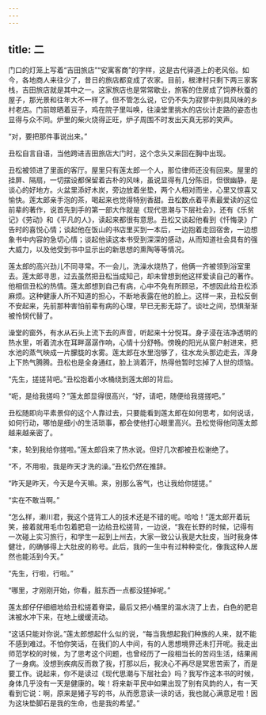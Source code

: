 ```yaml
---
---
---
```

title: 二
---




门口的灯笼上写着“吉田旅店”“安寓客商”的字样，这是古代驿道上的老风俗。如今，各地商人来往少了，昔日的旅店都变成了农家。目前，根津村只剩下两三家客栈，吉田旅店就是其中之一。这家旅店也是常常歇业，旅客的住房成了饲养秋蚕的屋子，那光景和往年大不一样了。但不管怎么说，它仍不失为寂寥中别具风味的乡村老店。门前晾晒着豆子，鸡在院子里叫唤，往澡堂里挑水的店伙计走路的姿态也显得与众不同。炉里的柴火烧得正旺，炉子周围不时发出天真无邪的笑声。

“对，要把那件事说出来。”

丑松自言自语，当他跨进吉田旅店大门时，这个念头又来回在胸中出现。

丑松被领进了里面的客厅。屋里只有莲太郎一个人，那位律师还没有回来。屋里的挂屏、隔扇，一切摆设都保留着古朴的风味，虽说显得有几分陈旧，但很幽静，是谈心的好地方。火盆里添好木炭，旁边放着坐垫，两个人相对而坐，心里又惊喜又愉快。莲太郎亲手泡的茶，喝起来也觉得特别香甜。丑松数点着平素最爱读的这位前辈的著作，说首先到手的第一部大作就是《现代思潮与下层社会》，还有《乐贫记》《劳动》和《平凡的人》，读起来都很有意思。丑松又谈起他看到《忏悔录》广告时的喜悦心情；谈起他在饭山的书店里买到一本后，一边抱着走回宿舍，一边想象书中内容的急切心情；谈起他读这本书受到深深的感动，从而知道社会具有的强大威力，以及他受到书中显示出的新思想的熏陶等等情况。

莲太郎的高兴劲儿不同寻常。不一会儿，洗澡水烧热了，他俩一齐被领到浴室里去。莲太郎寻思，过去虽然把丑松当成知己，却未曾想到他这样爱读自己的著作。他相信丑松的热情。莲太郎想到自己有病，心中不免有所顾忌，不想因此给丑松添麻烦。这种健康人所不知道的担心，不断地表露在他的脸上。这样一来，丑松反倒不安起来，先前那种害怕前辈有病的心理，早已无影无踪了。谈吐之间，恐惧渐渐被怜悯代替了。

澡堂的窗外，有水从石头上流下去的声音，听起来十分悦耳。身子浸在洁净透明的热水里，听着流水在耳畔潺潺作响，心情十分舒畅。傍晚的阳光从窗户射进来，把水池的蒸气映成一片朦胧的水雾。莲太郎在水里泡够了，往水龙头那边走去，浑身上下热气腾腾。丑松也是全身通红，脸上淌着汗，热得他暂时忘掉了人世的烦恼。

“先生，搓搓背吧。”丑松抱着小水桶绕到莲太郎的背后。

“呃，是给我搓吗？”莲太郎显得很高兴，“好，请吧，随便给我搓搓吧。”

丑松随即向平素景仰的这个人靠过去，只要能看到莲太郎在如何思考，如何说话，如何行动，哪怕是细小的生活琐事，都会使他打心眼里高兴。丑松觉得他同莲太郎越来越亲密了。

“来，轮到我给你搓啦。”莲太郎舀来了热水说。但好几次都被丑松谢绝了。

“不，不用啦，我是昨天才洗的澡。”丑松仍然在推辞。

“昨天是昨天，今天是今天嘛。来，别那么客气，也让我给你搓搓。”

“实在不敢当啊。”

“怎么样，濑川君，我这个搓背工人的技术还是不错的呢。哈哈！”莲太郎开着玩笑，接着就用毛巾包着肥皂一边给丑松搓背，一边说，“我在长野的时候，记得有一次碰上实习旅行，和学生一起到上州去，大家一致公认我是大肚皮，当时我身体健壮，的确够得上大肚皮的称号。此后，我的一生中有过种种变化，像我这种人居然也能活到今天。”

“先生，行啦，行啦。”

“哪里，才刚刚开始，你看，脏东西一点都没搓掉呢。”

莲太郎仔仔细细地给丑松搓着脊梁，最后又把小桶里的温水浇了上去，白色的肥皂沫被水冲下来，在地上缓缓流动。

“这话只能对你说。”莲太郎想起什么似的说，“每当我想起我们种族的人来，就不能不感到难过。不怕你笑话，在我们的人中间，有的人思想境界还未打开呢。我走出师范学校的时候，为了思考这个问题，也曾经历了一段相当长的苦闷生活，结果闹了一身病。没想到疾病反而救了我，打那以后，我决心不再尽是冥思苦索了，而是要工作。说起来，你不是读过《现代思潮与下层社会》吗？我写作这本书的时候，身体几乎没有一天是健康的。唉！将来新平民中如果出现了别有风韵的人，有一天看到它说：啊，原来是猪子写的书，从而愿意读一读的话，我也就心满意足啦！因为这块垫脚石是我的生命，也是我的希望。”